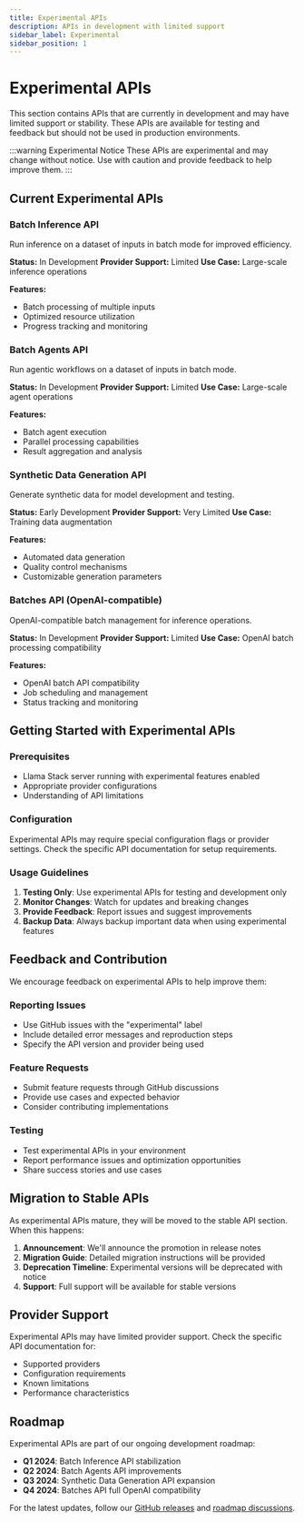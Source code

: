 ```yaml
---
title: Experimental APIs
description: APIs in development with limited support
sidebar_label: Experimental
sidebar_position: 1
---
```


# Experimental APIs

This section contains APIs that are currently in development and may have limited support or stability. These APIs are available for testing and feedback but should not be used in production environments.

:::warning Experimental Notice
These APIs are experimental and may change without notice. Use with caution and provide feedback to help improve them.
:::

## Current Experimental APIs

### Batch Inference API
Run inference on a dataset of inputs in batch mode for improved efficiency.

**Status:** In Development
**Provider Support:** Limited
**Use Case:** Large-scale inference operations

**Features:**
- Batch processing of multiple inputs
- Optimized resource utilization
- Progress tracking and monitoring

### Batch Agents API
Run agentic workflows on a dataset of inputs in batch mode.

**Status:** In Development
**Provider Support:** Limited
**Use Case:** Large-scale agent operations

**Features:**
- Batch agent execution
- Parallel processing capabilities
- Result aggregation and analysis

### Synthetic Data Generation API
Generate synthetic data for model development and testing.

**Status:** Early Development
**Provider Support:** Very Limited
**Use Case:** Training data augmentation

**Features:**
- Automated data generation
- Quality control mechanisms
- Customizable generation parameters

### Batches API (OpenAI-compatible)
OpenAI-compatible batch management for inference operations.

**Status:** In Development
**Provider Support:** Limited
**Use Case:** OpenAI batch processing compatibility

**Features:**
- OpenAI batch API compatibility
- Job scheduling and management
- Status tracking and monitoring

## Getting Started with Experimental APIs

### Prerequisites
- Llama Stack server running with experimental features enabled
- Appropriate provider configurations
- Understanding of API limitations

### Configuration
Experimental APIs may require special configuration flags or provider settings. Check the specific API documentation for setup requirements.

### Usage Guidelines
1. **Testing Only**: Use experimental APIs for testing and development only
2. **Monitor Changes**: Watch for updates and breaking changes
3. **Provide Feedback**: Report issues and suggest improvements
4. **Backup Data**: Always backup important data when using experimental features

## Feedback and Contribution

We encourage feedback on experimental APIs to help improve them:

### Reporting Issues
- Use GitHub issues with the "experimental" label
- Include detailed error messages and reproduction steps
- Specify the API version and provider being used

### Feature Requests
- Submit feature requests through GitHub discussions
- Provide use cases and expected behavior
- Consider contributing implementations

### Testing
- Test experimental APIs in your environment
- Report performance issues and optimization opportunities
- Share success stories and use cases

## Migration to Stable APIs

As experimental APIs mature, they will be moved to the stable API section. When this happens:

1. **Announcement**: We'll announce the promotion in release notes
2. **Migration Guide**: Detailed migration instructions will be provided
3. **Deprecation Timeline**: Experimental versions will be deprecated with notice
4. **Support**: Full support will be available for stable versions

## Provider Support

Experimental APIs may have limited provider support. Check the specific API documentation for:

- Supported providers
- Configuration requirements
- Known limitations
- Performance characteristics

## Roadmap

Experimental APIs are part of our ongoing development roadmap:

- **Q1 2024**: Batch Inference API stabilization
- **Q2 2024**: Batch Agents API improvements
- **Q3 2024**: Synthetic Data Generation API expansion
- **Q4 2024**: Batches API full OpenAI compatibility

For the latest updates, follow our [GitHub releases](https://github.com/llamastack/llama-stack/releases) and [roadmap discussions](https://github.com/llamastack/llama-stack/discussions).
